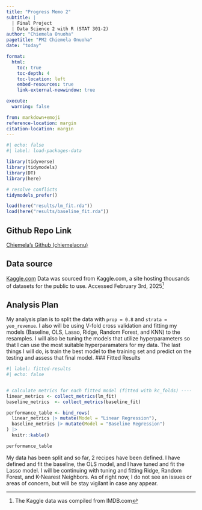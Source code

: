 ```yaml
---
title: "Progress Memo 2"
subtitle: |
  | Final Project 
  | Data Science 2 with R (STAT 301-2)
author: "Chiemela Onuoha"
pagetitle: "PM2 Chiemela Onuoha"
date: "today"

format:
  html:
    toc: true
    toc-depth: 4
    toc-location: left
    embed-resources: true
    link-external-newwindow: true

execute:
  warning: false

from: markdown+emoji
reference-location: margin
citation-location: margin
---
```



```r
#| echo: false
#| label: load-packages-data

library(tidyverse)
library(tidymodels)
library(DT)
library(here)

# resolve conflicts
tidymodels_prefer()

load(here("results/lm_fit.rda"))
load(here("results/baseline_fit.rda"))
```

::: {.callout-tip icon=false}

## Github Repo Link

[Chiemela's Github (chiemelaonu)](https://github.com/stat301-2-2025-winter/final-project-2-chiemelaonu.git)

:::

## Data source

[Kaggle.com](https://www.kaggle.com/datasets/ashpalsingh1525/imdb-movies-dataset/data)
Data was sourced from Kaggle.com, a site hosting thousands of datasets for the public to use. Accessed February 3rd, 2025^[The Kaggle data was compiled from IMDB.com]

## Analysis Plan
My analysis plan is to split the data with `prop = 0.8` and `strata = yeo_revenue`. I also will be using V-fold cross validation and fitting my models (Baseline, OLS, Lasso, Ridge, Random Forest, and KNN) to the resamples. I will also be tuning the models that utilize hyperparameters so that I can use the most suitable hyperparamaters for my data. The last things I will do, is train the best model to the training set and predict on the testing and assess that final model.
### Fitted Results
```r
#| label: fitted-results
#| echo: false


# calculate metrics for each fitted model (fitted with kc_folds) ----
linear_metrics <- collect_metrics(lm_fit)
baseline_metrics  <- collect_metrics(baseline_fit)

performance_table <- bind_rows(
  linear_metrics |> mutate(Model = "Linear Regression"),
  baseline_metrics |> mutate(Model = "Baseline Regression")
) |>
  knitr::kable()

performance_table


```

My data has been split and so far, 2 recipes have been defined. I have defined and fit the baseline, the OLS model, and I have tuned and fit the Lasso model. I will be continuing with tuning and fitting Ridge, Random Forest, and K-Nearest Neighbors. As of right now, I do not see an issues or areas of concern, but will be stay vigilant in case any appear.


